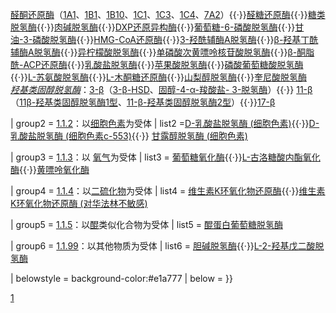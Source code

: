 {{Navbox
| name  = 醇氧化还原酶类
| title = [[氧化還原酶]]：以CH-OH基团为供体的氧化还原酶类（[[EC编号|EC]] 1.1）
| titlestyle = background:#ffe777
| groupstyle = background-color:#f6b666
| evenstyle = background:#fff1f1

| group1 = [[EC编号列表_(EC_1)#EC_1.1.1_以NAD或NADP为受体|1.1.1]]：以[[烟酰胺腺嘌呤二核苷酸|NAD]]或[[烟酰胺腺嘌呤二核苷酸磷酸|NADP]]为受体
| list1 = [[醇脱氢酶]]{{·}}[[醛酮还原酶]]（[[醛酮还原酶家族1, 成员A1|1A1]]、[[醛酮还原酶家族1, 成员B1|1B1]]、[[醛酮还原酶家族1, 成员B10|1B10]]、[[醛酮还原酶家族1, 成员C1|1C1]]、[[醛酮还原酶家族1, 成员C3|1C3]]、[[醛酮还原酶家族1, 成员C4|1C4]]、[[醛酮还原酶家族7, 成员A2|7A2]]）{{·}}[[醛糖还原酶]]{{·}}[[糖类脱氢酶]]{{·}}[[肉碱脱氢酶]]{{·}}[[1-脱氧-D-木酮糖-5-磷酸还原异构酶|DXP还原异构酶]]{{·}}[[葡萄糖-6-磷酸脱氢酶]]{{·}}[[甘油-3-磷酸脱氢酶]]{{·}}[[3-羟基-3-甲基戊二酰辅酶A还原酶|HMG-CoA还原酶]]{{·}}[[3-羟酰辅酶A脱氢酶]]{{·}}[[β-羟基丁酰辅酶A脱氢酶]]{{·}}[[异柠檬酸脱氢酶]]{{·}}[[单磷酸次黄嘌呤核苷酸脱氢酶]]{{·}}[[β-酮脂酰-酰基载体蛋白还原酶|β-酮脂酰-ACP还原酶]]{{·}}[[乳酸盐脱氢酶]]{{·}}[[苹果酸脱氢酶]]{{·}}[[磷酸葡萄糖酸脱氢酶]]{{·}}[[L-苏氨酸脱氢酶]]{{·}}[[L-木酮糖还原酶]]{{·}}[[山梨醇脱氢酶]]{{·}}[[奎尼酸脱氢酶]]<br />

''[[羟基类固醇脱氢酶]]''：[[3-β-羟基类固醇脱氢酶|3-β]]（[[3-β-HSD]]、[[固醇-4-α-羧酸盐- 3-脱氢酶]]）{{·}} [[11-β-羟基类固醇脱氢酶|11-β]]（[[11β-羟基类固醇脱氢酶1型]]、[[11-β-羟基类固醇脱氢酶2型]]）{{·}}[[17-β-羟基类固醇脱氢酶|17-β]]

| group2 = [[EC编号列表_(EC_1)#EC_1.1.2_以细胞色素为受体|1.1.2]]：以[[细胞色素]]为受体
| list2 =[[D-乳酸盐脱氢酶 (细胞色素)]]{{·}}[[D-乳酸盐脱氢酶 (细胞色素c-553)]]{{·}} [[甘露醇脱氢酶 (细胞色素)]] 

| group3 = [[EC编号列表_(EC_1)#EC_1.1.3_以氧气为受体|1.1.3]]：以 [[氧气]]为受体
| list3 = [[葡萄糖氧化酶]]{{·}}[[L-古洛糖酸内酯氧化酶]]{{·}}[[黄嘌呤氧化酶]]

| group4 = [[EC编号列表_(EC_1)#EC_1.1.4_以二硫化物为受体|1.1.4]]：以[[二硫化物]]为受体
| list4 = [[维生素K环氧化物还原酶]]{{·}}[[维生素K环氧化物还原酶 (对华法林不敏感)]]

| group5 = [[EC编号列表_(EC_1)#EC_1.1.5_以醌类化合物为受体|1.1.5]]：以[[醌]]类似化合物为受体
| list5 = [[醌蛋白葡萄糖脱氢酶]]

| group6 = [[EC编号列表_(EC_1)#EC_1.1.99_以其他物质为受体|1.1.99]]：以其他物质为受体
| list6 = [[胆碱脱氢酶]]{{·}}[[L-2-羟基戊二酸脱氢酶]]

| belowstyle = background-color:#e1a777
| below = {{酶类导航}}
}}
<noinclude>
[[Category:酶模板|1]]
</noinclude>